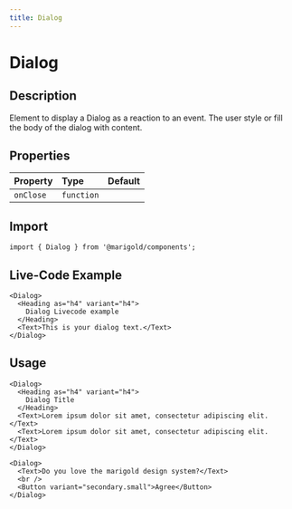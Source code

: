 ```yaml
---
title: Dialog
---
```


# Dialog

## Description

Element to display a Dialog as a reaction to an event. The user style or fill the body of the dialog with content.

## Properties

| Property  | Type       | Default |
| :-------- | :--------- | :------ |
| `onClose` | `function` |         |

## Import

```tsx code
import { Dialog } from '@marigold/components';
```

## Live-Code Example

```tsx live
<Dialog>
  <Heading as="h4" variant="h4">
    Dialog Livecode example
  </Heading>
  <Text>This is your dialog text.</Text>
</Dialog>
```

## Usage

```tsx
<Dialog>
  <Heading as="h4" variant="h4">
    Dialog Title
  </Heading>
  <Text>Lorem ipsum dolor sit amet, consectetur adipiscing elit.</Text>
  <Text>Lorem ipsum dolor sit amet, consectetur adipiscing elit.</Text>
</Dialog>
```

```tsx
<Dialog>
  <Text>Do you love the marigold design system?</Text>
  <br />
  <Button variant="secondary.small">Agree</Button>
</Dialog>
```
